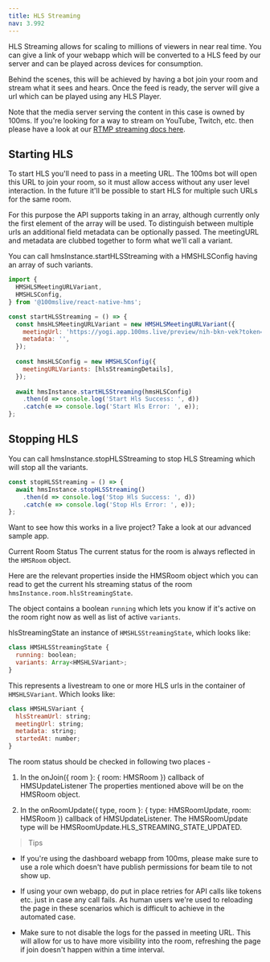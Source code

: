 ```yaml
---
title: HLS Streaming
nav: 3.992
---
```


HLS Streaming allows for scaling to millions of viewers in near real time. You can give a link of your webapp which will be converted to a HLS feed by our server and can be played across devices for consumption.

Behind the scenes, this will be achieved by having a bot join your room and stream what it sees and hears. Once the feed is ready, the server will give a url which can be played using any HLS Player.

Note that the media server serving the content in this case is owned by 100ms. If you're looking for a way to stream on YouTube, Twitch, etc. then please have a look at our [RTMP streaming docs here](recording).


## Starting HLS

To start HLS you'll need to pass in a meeting URL. The 100ms bot will open this URL to join your room, so it must allow access without any user level interaction. In the future it'll be possible to start HLS for multiple such URLs for the same room.

For this purpose the API supports taking in an array, although currently only the first element of the array will be used. To distinguish between multiple urls an additional field metadata can be optionally passed. The meetingURL and metadata are clubbed together to form what we'll call a variant.

You can call hmsInstance.startHLSStreaming with a HMSHLSConfig having an array of such variants.

```js 
import {
  HMSHLSMeetingURLVariant,
  HMSHLSConfig,
} from '@100mslive/react-native-hms';

const startHLSStreaming = () => {
  const hmsHLSMeetingURLVariant = new HMSHLSMeetingURLVariant({
    meetingUrl: 'https://yogi.app.100ms.live/preview/nih-bkn-vek?token=beam_recording',
    metadata: '',
  });
  
  const hmsHLSConfig = new HMSHLSConfig({
    meetingURLVariants: [hlsStreamingDetails],
  });
  
  await hmsInstance.startHLSStreaming(hmsHLSConfig)
    .then(d => console.log('Start Hls Success: ', d))
    .catch(e => console.log('Start Hls Error: ', e));
};
```

## Stopping HLS
You can call hmsInstance.stopHLSStreaming to stop HLS Streaming which will stop all the variants.

```js 
const stopHLSStreaming = () => {  
  await hmsInstance.stopHLSStreaming()
    .then(d => console.log('Stop Hls Success: ', d))
    .catch(e => console.log('Stop Hls Error: ', e));
};
```
Want to see how this works in a live project? Take a look at our advanced sample app.

Current Room Status
The current status for the room is always reflected in the `HMSRoom` object.

Here are the relevant properties inside the HMSRoom object which you can read to get the current hls streaming status of the room `hmsInstance.room.hlsStreamingState`.

The object contains a boolean `running` which lets you know if it's active on the room right now as well as list of active `variants`.

hlsStreamingState an instance of `HMSHLSStreamingState`, which looks like:
```js
class HMSHLSStreamingState {
  running: boolean;
  variants: Array<HMSHLSVariant>;
}
```

This represents a livestream to one or more HLS urls in the container of `HMSHLSVariant`. Which looks like:
```js
class HMSHLSVariant {
  hlsStreamUrl: string;
  meetingUrl: string;
  metadata: string;
  startedAt: number;
}
```


The room status should be checked in following two places -

1. In the onJoin({ room }: { room: HMSRoom }) callback of HMSUpdateListener The properties mentioned above will be on the HMSRoom object.

2. In the onRoomUpdate({ type, room }: { type: HMSRoomUpdate, room: HMSRoom }) callback of HMSUpdateListener. The HMSRoomUpdate type will be HMSRoomUpdate.HLS_STREAMING_STATE_UPDATED.

> Tips
* If you're using the dashboard webapp from 100ms, please make sure to use a role which doesn't have publish permissions for beam tile to not show up.

* If using your own webapp, do put in place retries for API calls like tokens etc. just in case any call fails. As human users we're used to reloading the page in these scenarios which is difficult to achieve in the automated case.

* Make sure to not disable the logs for the passed in meeting URL. This will allow for us to have more visibility into the room, refreshing the page if join doesn't happen within a time interval.
